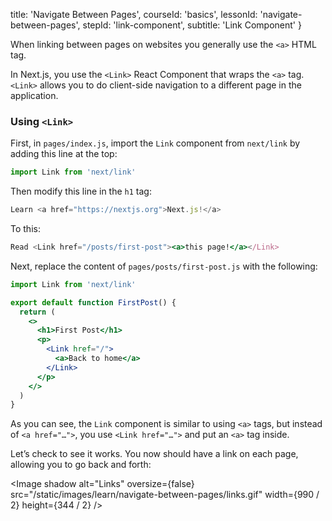 
  title: 'Navigate Between Pages',
  courseId: 'basics',
  lessonId: 'navigate-between-pages',
  stepId: 'link-component',
  subtitle: 'Link Component'
}

When linking between pages on websites you generally use the `<a>` HTML tag.

In Next.js, you use the `<Link>` React Component that wraps the `<a>` tag. `<Link>` allows you to do client-side navigation to a different page in the application.

### Using `<Link>`

First, in `pages/index.js`, import the `Link` component from `next/link` by adding this line at the top:

```js
import Link from 'next/link'
```

Then modify this line in the `h1` tag:

```jsx
Learn <a href="https://nextjs.org">Next.js!</a>
```

To this:

```jsx
Read <Link href="/posts/first-post"><a>this page!</a></Link>
```

Next, replace the content of `pages/posts/first-post.js` with the following:

```jsx
import Link from 'next/link'

export default function FirstPost() {
  return (
    <>
      <h1>First Post</h1>
      <p>
        <Link href="/">
          <a>Back to home</a>
        </Link>
      </p>
    </>
  )
}
```

As you can see, the `Link` component is similar to using `<a>` tags, but instead of `<a href="…">`, you use `<Link href="…">` and put an `<a>` tag inside.

Let’s check to see it works. You now should have a link on each page, allowing you to go back and forth:

<Image
  shadow
  alt="Links"
  oversize={false}
  src="/static/images/learn/navigate-between-pages/links.gif"
  width={990 / 2}
  height={344 / 2}
/>

